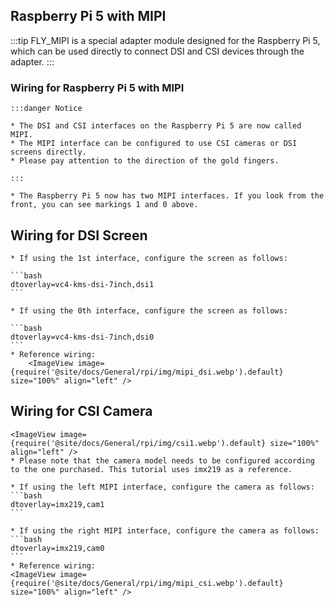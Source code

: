 ## Raspberry Pi 5 with MIPI

:::tip
FLY_MIPI is a special adapter module designed for the Raspberry Pi 5, which can be used directly to connect DSI and CSI devices through the adapter.
:::

### Wiring for Raspberry Pi 5 with MIPI

    :::danger Notice

    * The DSI and CSI interfaces on the Raspberry Pi 5 are now called MIPI.
    * The MIPI interface can be configured to use CSI cameras or DSI screens directly.
    * Please pay attention to the direction of the gold fingers.

    :::

    * The Raspberry Pi 5 now has two MIPI interfaces. If you look from the front, you can see markings 1 and 0 above.

## Wiring for DSI Screen

    * If using the 1st interface, configure the screen as follows:

    ```bash
    dtoverlay=vc4-kms-dsi-7inch,dsi1
    ```

    * If using the 0th interface, configure the screen as follows:

    ```bash
    dtoverlay=vc4-kms-dsi-7inch,dsi0
    ```
    * Reference wiring:
        <ImageView image={require('@site/docs/General/rpi/img/mipi_dsi.webp').default} size="100%" align="left" />

## Wiring for CSI Camera

    <ImageView image={require('@site/docs/General/rpi/img/csi1.webp').default} size="100%" align="left" />
    * Please note that the camera model needs to be configured according to the one purchased. This tutorial uses imx219 as a reference.

    * If using the left MIPI interface, configure the camera as follows:
    ```bash
    dtoverlay=imx219,cam1
    ```

    * If using the right MIPI interface, configure the camera as follows:
    ```bash
    dtoverlay=imx219,cam0
    ```
    * Reference wiring:
    <ImageView image={require('@site/docs/General/rpi/img/mipi_csi.webp').default} size="100%" align="left" />
